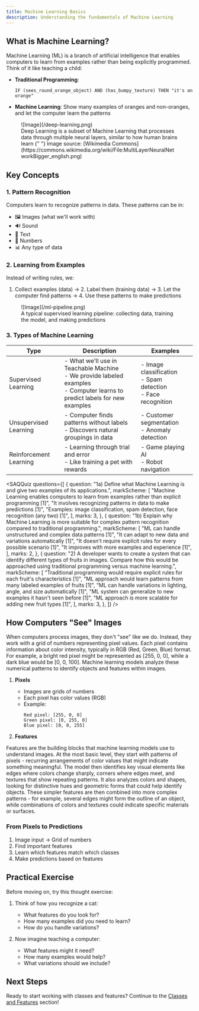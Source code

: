 ```yaml
---
title: Machine Learning Basics
description: Understanding the fundamentals of Machine Learning
---
```


## What is Machine Learning?

Machine Learning (ML) is a branch of artificial intelligence that enables computers to learn from examples rather than being explicitly programmed. Think of it like teaching a child:

- **Traditional Programming**:

  ```
  IF (sees_round_orange_object) AND (has_bumpy_texture) THEN "it's an orange"
  ```

- **Machine Learning**:
  Show many examples of oranges and non-oranges, and let the computer learn the patterns

<figure>
  ![Image](/deep-learning.png)
  <figcaption className="text-sm text-gray-500 text-center mt-2">
    Deep Learning is a subset of Machine Learning that processes data through
    multiple neural layers, similar to how human brains learn
    <span className="text-xs italic">
      {" "}
      Image source: [Wikimedia Commons](https://commons.wikimedia.org/wiki/File:MultiLayerNeuralNetworkBigger_english.png)
    </span>
  </figcaption>
</figure>

## Key Concepts

### 1. Pattern Recognition

Computers learn to recognize patterns in data. These patterns can be in:

- 🖼️ Images (what we'll work with)
- 🔊 Sound
- 📝 Text
- 🔢 Numbers
- 📊 Any type of data

### 2. Learning from Examples

Instead of writing rules, we:

1. Collect examples (data) → 2. Label them (training data) → 3. Let the computer find patterns → 4. Use these patterns to make predictions

<figure>
  ![Image](/ml-pipeline.png)
  <figcaption className="text-sm text-gray-500 text-center">
    A typical supervised learning pipeline: collecting data, training the model,
    and making predictions
  </figcaption>
</figure>

### 3. Types of Machine Learning

| Type                   | Description                                                                                                                      | Examples                                                           |
| ---------------------- | -------------------------------------------------------------------------------------------------------------------------------- | ------------------------------------------------------------------ |
| Supervised Learning    | - What we'll use in Teachable Machine<br/>- We provide labeled examples<br/>- Computer learns to predict labels for new examples | - Image classification<br/>- Spam detection<br/>- Face recognition |
| Unsupervised Learning  | - Computer finds patterns without labels<br/>- Discovers natural groupings in data                                               | - Customer segmentation<br/>- Anomaly detection                    |
| Reinforcement Learning | - Learning through trial and error<br/>- Like training a pet with rewards                                                        | - Game playing AI<br/>- Robot navigation                           |

<SAQQuiz
  questions={[
    {
      question:
        "1a) Define what Machine Learning is and give two examples of its applications.",
      markScheme: [
        "Machine Learning enables computers to learn from examples rather than explicit programming [1]",
        "It involves recognizing patterns in data to make predictions [1]",
        "Examples: image classification, spam detection, face recognition (any two) [1]",
      ],
      marks: 3,
    },
    {
      question:
        "1b) Explain why Machine Learning is more suitable for complex pattern recognition compared to traditional programming.",
      markScheme: [
        "ML can handle unstructured and complex data patterns [1]",
        "It can adapt to new data and variations automatically [1]",
        "It doesn't require explicit rules for every possible scenario [1]",
        "It improves with more examples and experience [1]",
      ],
      marks: 2,
    },
    {
      question:
        "2) A developer wants to create a system that can identify different types of fruits in images. Compare how this would be approached using traditional programming versus machine learning.",
      markScheme: [
        "Traditional programming would require explicit rules for each fruit's characteristics [1]",
        "ML approach would learn patterns from many labeled examples of fruits [1]",
        "ML can handle variations in lighting, angle, and size automatically [1]",
        "ML system can generalize to new examples it hasn't seen before [1]",
        "ML approach is more scalable for adding new fruit types [1]",
      ],
      marks: 3,
    },
  ]}
/>
## How Computers "See" Images

When computers process images, they don't "see" like we do. Instead, they work with a grid of numbers representing pixel values. Each pixel contains information about color intensity, typically in RGB (Red, Green, Blue) format. For example, a bright red pixel might be represented as [255, 0, 0], while a dark blue would be [0, 0, 100]. Machine learning models analyze these numerical patterns to identify objects and features within images.

1. **Pixels**

   - Images are grids of numbers
   - Each pixel has color values (RGB)
   - Example:
     ```
     Red pixel: [255, 0, 0]
     Green pixel: [0, 255, 0]
     Blue pixel: [0, 0, 255]
     ```

2. **Features**

Features are the building blocks that machine learning models use to understand images. At the most basic level, they start with patterns of pixels - recurring arrangements of color values that might indicate something meaningful. The model then identifies key visual elements like edges where colors change sharply, corners where edges meet, and textures that show repeating patterns. It also analyzes colors and shapes, looking for distinctive hues and geometric forms that could help identify objects. These simpler features are then combined into more complex patterns - for example, several edges might form the outline of an object, while combinations of colors and textures could indicate specific materials or surfaces.

### From Pixels to Predictions

1. Image input → Grid of numbers
2. Find important features
3. Learn which features match which classes
4. Make predictions based on features

## Practical Exercise

Before moving on, try this thought exercise:

1. Think of how you recognize a cat:

   - What features do you look for?
   - How many examples did you need to learn?
   - How do you handle variations?

2. Now imagine teaching a computer:
   - What features might it need?
   - How many examples would help?
   - What variations should we include?

## Next Steps

Ready to start working with classes and features? Continue to the [Classes and Features](/docs/classes-features) section!
